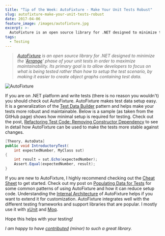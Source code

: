 ```yaml
---
title: "Tip of the Week: AutoFixture - Make Your Unit Tests Robust"
slug: autofixture-make-your-unit-tests-robust
date: 2017-04-06
feature_image: /images/autofixture.jpg
excerpt: >-
  AutoFixture is an open source library for .NET designed to minimize the 'Arrange' phase of your unit tests in order to maximize maintainability
tags:
  - Testing
---
```

> _[AutoFixture](https://github.com/AutoFixture/AutoFixture) is an open source library for .NET designed to minimize the '[Arrange](http://wiki.c2.com/?ArrangeActAssert)' phase of your unit tests in order to maximize maintainability. Its primary goal is to allow developers to focus on what is being tested rather than how to setup the test scenario, by making it easier to create object graphs containing test data._

![AutoFixture](/images/autofixture.jpg)

If you are on .NET platform and write tests (there is no reason you wouldn't) you should check out AutoFixture. AutoFixture makes test data setup easy. It is a generalization of the [Test Data Builder](http://www.natpryce.com/articles/000714.html) pattern and helps make your tests more robust and maintainable. Below is a sample (as taken from the GitHub page) shows how minimal setup is required for testing. Check out the post, [Refactoring Test Code: Removing Constructor Dependency](/blog/refactoring-test-code-removing-constructor-dependency/) to see in detail how AutoFixture can be used to make the tests more stable against changes.

```csharp
[Theory, AutoData]
public void IntroductoryTest(
    int expectedNumber, MyClass sut)
{
    int result = sut.Echo(expectedNumber);
    Assert.Equal(expectedNumber, result);
}

```

If you are new to AutoFixture, I highly recommend checking out the [Cheat Sheet](https://github.com/AutoFixture/AutoFixture/wiki/Cheat-Sheet) to get started. Check out my post on [Populating Data for Tests](/blog/populating-data-for-tests/) for some common patterns of using AutoFixture and how it can reduce setup code. Understanding the [Internal Architecture](https://github.com/AutoFixture/AutoFixture/wiki/Internal-Architecture) of AutoFixture helps if you want to extend it for customization. AutoFixture integrates well with the different testing frameworks and support libraries that are popular. I mostly use it with [xUnit](https://xunit.github.io/) and [Moq](https://github.com/Moq/moq4/wiki/Quickstart).

Hope this helps with your testing!

_I am happy to have [contributed](https://github.com/AutoFixture/AutoFixture/pulls?q=is:pr+is:closed+author:rahulpnath) (minor) to such a great library._